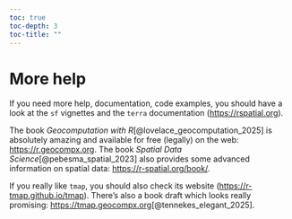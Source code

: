 ```yaml
---
toc: true
toc-depth: 3
toc-title: ""
---
```


# More help

If you need more help, documentation, code examples, you should have a look at the `sf` vignettes and the `terra` documentation (<https://rspatial.org>{target="_blank"}).

The book *Geocomputation with R*[@lovelace_geocomputation_2025] is absolutely amazing and available for free (legally) on the web: <https://r.geocompx.org>{target="_blank"}. The book *Spatial Data Science*[@pebesma_spatial_2023] also provides some advanced information on spatial data: <https://r-spatial.org/book/>{target="_blank"}.

If you really like `tmap`, you should also check its website (<https://r-tmap.github.io/tmap>{target="_blank"}). There's also a book draft which looks really promising: <https://tmap.geocompx.org>{target="_blank"}[@tennekes_elegant_2025].
